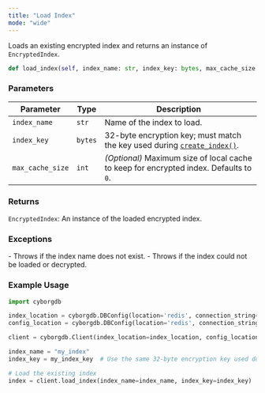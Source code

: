```yaml
---
title: "Load Index"
mode: "wide"
---
```


Loads an existing encrypted index and returns an instance of `EncryptedIndex`.

```python
def load_index(self, index_name: str, index_key: bytes, max_cache_size: int = 0)
```

### Parameters

| Parameter | Type | Description |
|--------------|---------|------------------------------------------------------------------------|
| `index_name` | `str` | Name of the index to load. |
| `index_key` | `bytes` | 32-byte encryption key; must match the key used during [`create_index()`](create-index). |
| `max_cache_size` | `int` | _(Optional)_ Maximum size of local cache to keep for encrypted index. Defaults to `0`. |

### Returns

`EncryptedIndex`: An instance of the loaded encrypted index.

### Exceptions

<AccordionGroup>
    <Accordion title="ValueError">
        - Throws if the index name does not exist.
    </Accordion>
    <Accordion title="RuntimeError">
        - Throws if the index could not be loaded or decrypted.
    </Accordion>
</AccordionGroup>

### Example Usage

```python
import cyborgdb

index_location = cyborgdb.DBConfig(location='redis', connection_string="redis://localhost")
config_location = cyborgdb.DBConfig(location='redis', connection_string="redis://localhost")

client = cyborgdb.Client(index_location=index_location, config_location=config_location)

index_name = "my_index"
index_key = my_index_key  # Use the same 32-byte encryption key used during index creation

# Load the existing index
index = client.load_index(index_name=index_name, index_key=index_key)
```